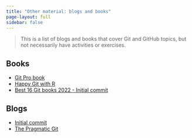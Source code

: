 ```yaml
---
title: "Other material: blogs and books"
page-layout: full
sidebar: false
---
```


> This is a list of blogs and books that cover Git and GitHub topics, but not necessarily have activities or exercises. 

## Books

- [Git Pro book](https://git-scm.com/book/en/v2)
- [Happy Git with R](https://happygitwithr.com/)
- [Best 16 Git books 2022 - Initial commit](https://initialcommit.com/blog/best-git-books-2022)

## Blogs

- [Initial commit](https://initialcommit.com/cluster/git-guides-and-git-tutorials)
- [The Pragmatic Git](https://blog.git-init.com/)